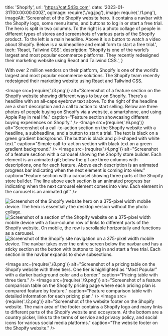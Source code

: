   title: 'Shopify',
  url: 'https://cat.543x.com',
  date: '2023-01-31T00:00:00.000Z',
  ogImage: require('./og.jpg'),
  image: require('./1.png'),
  imageAlt: 'Screenshot of the Shopify website hero. It contains a navbar with the Shopify logo, some menu items, and buttons to log in or start a free trial. The hero is split in two columns. To the right is a photo collage of people in different types of stores and screenshots of various parts of the Shopify product. To the left is a main headline. Above it is a button to watch a video about Shopify. Below is a subheadline and email form to start a free trial.',
  tech: 'React, Tailwind CSS',
  description: 'Shopify is one of the world’s largest and most popular ecommerce platforms. They recently redesigned their marketing website using React and Tailwind CSS.',
}

<Intro title="The all-new Shopify.com website.">

With over 2 million vendors on their platform, Shopify is one of the world’s largest and most popular ecommerce solutions. The Shopify team recently redesigned their marketing website using React and Tailwind CSS.

</Intro>

<Image src={require('./3.png')} alt="Screenshot of a feature section on the Shopify website showing different ways to buy on Shopify. There’s a headline with an all-caps eyebrow text above. To the right of the headline are a short description and a call to action to start selling. Below are three photos of people buying on Shopify via a website, a smartphone, and using Apple Pay in real life." caption="Feature section showcasing different buying experiences on Shopify." />
<Image src={require('./6.png')} alt="Screenshot of a call-to-action section on the Shopify website with a headline, a subheadline, and a button to start a trial. The text is black on a green gradient background. The button is black and pill-shaped with white text." caption="Simple call-to-action section with black text on a green gradient background." />
<Image src={require('./4.png')} alt="Screenshot of a feature section with a carousel showing the Shopify store builder. Each element is an animated gif; below the gif are three columns with descriptions, one for each feature. Above each description is an animated progress bar indicating when the next element is coming into view." caption="Feature section with a carousel showing three parts of the Shopify store builder. The line above each section is an animated progress bar indicating when the next carousel element comes into view. Each element in the carousel is an animated gif." />

<Mobile caption="The Shopify website experience on a 375-pixel width mobile device.">
  <Image src={require('./10.png')} alt="Screenshot of the Shopify website hero on a 375-pixel width mobile device. The hero is essentially the desktop version without the photo collage." />
  <Image src={require('./11.png')} alt="Screenshot of a section of the Shopify website on a 375-pixel width mobile device with a four-column row of links to different parts of the Shopify website. On mobile, the row is scrollable horizontally and functions as a carousel." />
  <Image src={require('./12.png')} alt="Screenshot of the Shopify site navigation on a 375-pixel width mobile device. The navbar takes over the entire screen below the navbar and has a sticky section at the button with buttons to log in and start a free trial. Each section in the navbar expands to show subsections." />
</Mobile>

<Image src={require('./8.png')} alt="Screenshot of a pricing table on the Shopify website with three tiers. One tier is highlighted as “Most Popular” with a darker background color and a border." caption="Pricing table with three tiers." />
<Image src={require('./9.png')} alt="Screenshot of a feature comparison table on the Shopify pricing page where each pricing plan is compared feature by feature." caption="Feature comparison table with detailed information for each pricing plan." />
<Image src={require('./2.png')} alt="Screenshot of the website footer on the Shopify website. The main area of the footer contains a Shopify logo and many links to different parts of the Shopify website and ecosystem. At the bottom are a country picker, links to the terms of service and privacy policy, and social icons for various social media platforms." caption="The website footer on the Shopify website." />
